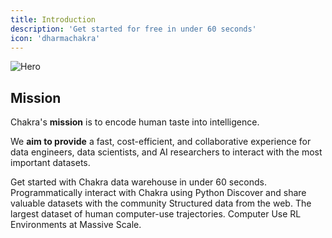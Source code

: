 ```yaml
---
title: Introduction
description: 'Get started for free in under 60 seconds'
icon: 'dharmachakra'
---
```


<img src='/images/chakra.png' alt='Hero' />

## Mission

Chakra's **mission** is to encode human taste into intelligence.

We **aim to provide** a fast, cost-efficient, and collaborative experience for data engineers, data scientists, and AI researchers to interact with the most important datasets.

<CardGroup cols={2}>
  <Card title='Quickstart' icon='play' href='/datawarehouse/quick-start'>
    Get started with Chakra data warehouse in under 60 seconds.
  </Card>
  <Card title='Python SDK' icon='python' href='/datawarehouse/worksheet'>
    Programmatically interact with Chakra using Python
  </Card>
  <Card title='Data Marketplace' icon='shop' href='/marketplace/introduction'>
    Discover and share valuable datasets with the community
  </Card>
  <Card title='SN0: Scout' icon='screwdriver-wrench' href='/scout/introduction'>
    Structured data from the web.
  </Card>
  <Card title='SN1: Pango' icon='pencil' href='/pango/introduction'>
    The largest dataset of human computer-use trajectories.
  </Card>
  <Card title='SN2: Dojo (Coming Soon)' icon='computer'>
    Computer Use RL Environments at Massive Scale.
  </Card>
</CardGroup>
